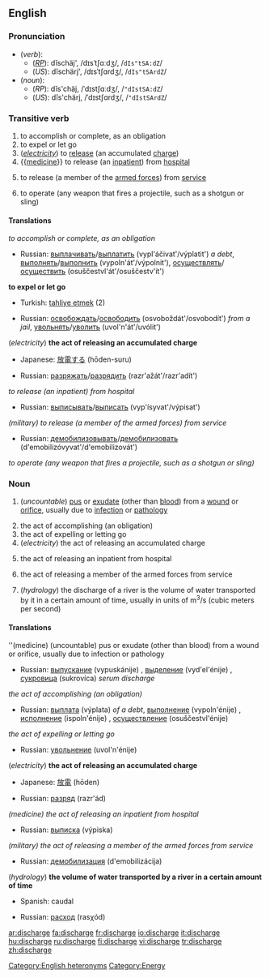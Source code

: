 ==English==
===Pronunciation===
*(''verb''):
**(''[[RP]]''): dĭschäj', /dɪsˈtʃɑːdʒ/, /<tt>dIs"tSA:dZ</tt>/
**(''US''): dĭschärj', /dɪsˈtʃɑrdʒ/, /<tt>dIs"tSArdZ</tt>/
*(''noun''): 
**(''RP''): dĭs'chäj, /ˈdɪstʃɑːdʒ/, /<tt>"dIstSA:dZ</tt>/
**(''US''): dĭs'chärj, /ˈdɪstʃɑrdʒ/, /<tt>"dIstSArdZ</tt>/
[[Category:English heteronyms]]

===Transitive verb===
{{en-verb|discharg|ing}}

#to accomplish or complete, as an obligation
#to expel or let go
#(''[[electricity]]'') to [[release]] (an accumulated [[charge]])
#{{[[medicine]]}} to release (an [[inpatient]]) from [[hospital]]
#{{military}} to release (a member of the [[armed forces]]) from [[service]]
#to operate (any weapon that fires a projectile, such as a shotgun or sling)


====Translations====
''to accomplish or complete, as an obligation ''
{{top}}
{{mid}}
*Russian: [[выплачивать]]/[[выплатить]] (vypl'áčivat'/výplatit') ''a debt'', [[выполнять]]/[[выполнить]] (vypoln'át'/výpolnit'), [[осуществлять]]/[[осуществить]] (osuščestvl'át'/osuščestv'ít')
{{bottom}}

'''to expel or let go'''
{{top}}
* Turkish: [[tahliye etmek]] (2)
{{mid}}
*Russian: [[освобождать]]/[[освободить]] (osvoboždát'/osvobodít') ''from a jail'', [[увольнять]]/[[уволить]]  (uvol'n'át'/uvólit')
{{bottom}}

(''electricity'') '''the act of releasing an accumulated charge'''
{{top}}
*Japanese: [[放電]]する (hōden-suru)
{{mid}}
*Russian: [[разряжать]]/[[разрядить]] (razr'ažát'/razr'adít')
{{bottom}}

''{{medicine}} to release (an inpatient) from hospital''
{{top}}
{{mid}}
*Russian: [[выписывать]]/[[выписать]] (vyp'ísyvat'/výpisat')
{{bottom}}

''(military) to release (a member of the armed forces) from service''
{{top}}
{{mid}}
*Russian: [[демобилизовывать]]/[[демобилизовать]] (d'emobilizóvyvat'/d'emobilizovát')
{{bottom}}

''to operate (any weapon that fires a projectile, such as a shotgun or sling)''
{{top}}
{{mid}}

{{bottom}}

===Noun===
{{en-noun|s|-}}
{{wikipedia}}

#{{symptom}} (''uncountable'') [[pus]] or [[exudate]] (other than [[blood]]) from a [[wound]] or [[orifice]], usually due to [[infection]] or [[pathology]]
#the act of accomplishing (an obligation)
#the act of expelling or letting go
#(''electricity'') the act of releasing an accumulated charge
#{{medicine}} the act of releasing an inpatient from hospital
#{{military}} the act of releasing a member of the armed forces from service
#(''hydrology'') the discharge of a river is the volume of water transported by it in a certain amount of time, usually in units of m<sup>3</sup>/s (cubic meters per second)

====Translations====
''(medicine) (uncountable) pus or exudate (other than blood) from a wound or orifice, usually due to infection or pathology 
{{top}}
{{mid}}
*Russian: [[выпускание]] (vypuskánije) {{n}}, [[выделение]] (vyd'el'énije) {{n}}, [[сукровица]] (sukrovíca) {{f}} ''serum discharge''
{{bottom}}

''the act of accomplishing (an obligation)''
{{top}}
{{mid}}
*Russian: [[выплата]] (výplata) {{f}} ''of a debt'', [[выполнение]] (vypoln'énije) {{n}}, [[исполнение]] (ispoln'énije) {{n}}, [[осуществление]] (osuščestvl'énije) {{n}}
{{bottom}}

''the act of expelling or letting go''
{{top}}
{{mid}}
*Russian: [[увольнение]] (uvol'n'énije) {{n}}
{{bottom}}

(''electricity'') '''the act of releasing an accumulated charge'''
{{top}}
*Japanese: [[放電]] (hōden)
{{mid}}
*Russian: [[разряд]] (razr'ád) {{m}}
{{bottom}}

''(medicine) the act of releasing an inpatient from hospital''
{{top}}
{{mid}}
*Russian: [[выписка]] (výpiska) {{f}}
{{bottom}}

''(military) the act of releasing a member of the armed forces from service ''
{{top}}
{{mid}}
*Russian: [[демобилизация]] (d'emobilizácija) {{f}}
{{bottom}}

(''hydrology'') '''the volume of water transported by a river in a certain amount of time'''
{{top}}
*Spanish: caudal
{{mid}}
*Russian: [[расход]] (rasχód) {{m}}
{{bottom}}


[[Category:Energy]]

[[ar:discharge]]
[[fa:discharge]]
[[fr:discharge]]
[[io:discharge]]
[[it:discharge]]
[[hu:discharge]]
[[ru:discharge]]
[[fi:discharge]]
[[vi:discharge]]
[[tr:discharge]]
[[zh:discharge]]